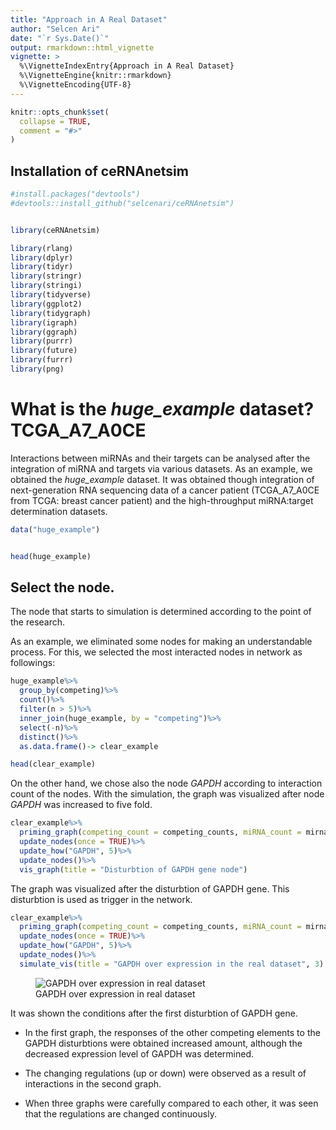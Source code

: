 ```yaml
---
title: "Approach in A Real Dataset"
author: "Selcen Ari"
date: "`r Sys.Date()`"
output: rmarkdown::html_vignette
vignette: >
  %\VignetteIndexEntry{Approach in A Real Dataset}
  %\VignetteEngine{knitr::rmarkdown}
  %\VignetteEncoding{UTF-8}
---
```



```r
knitr::opts_chunk$set(
  collapse = TRUE,
  comment = "#>"
)
```

## Installation of ceRNAnetsim

```r
#install.packages("devtools")
#devtools::install_github("selcenari/ceRNAnetsim")


library(ceRNAnetsim)
```

```r
library(rlang)
library(dplyr)
library(tidyr)
library(stringr)
library(stringi)
library(tidyverse)
library(ggplot2)
library(tidygraph)
library(igraph)
library(ggraph)
library(purrr)
library(future)
library(furrr)
library(png)
```

# What is the *huge_example* dataset? TCGA_A7_A0CE

Interactions between miRNAs and their targets can be analysed after the integration of miRNA and targets via various datasets. As an example, we obtained the *huge_example* dataset. It was obtained though integration of next-generation RNA sequencing data of a cancer patient (TCGA_A7_A0CE from TCGA: breast cancer patient) and the high-throughput miRNA:target determination datasets. 

```r
data("huge_example")


head(huge_example)

```

## Select the node.

The node that starts to simulation is determined according to the point of the research. 

As an example, we eliminated some nodes for making an understandable process. For this, we selected the most interacted nodes in network as followings:

```r
huge_example%>%
  group_by(competing)%>%
  count()%>%
  filter(n > 5)%>%
  inner_join(huge_example, by = "competing")%>%
  select(-n)%>%
  distinct()%>%
  as.data.frame()-> clear_example

head(clear_example)
```

On the other hand, we chose also the node *GAPDH* according to interaction count of the nodes. With the simulation, the graph was visualized after node *GAPDH* was increased to five fold.

```r

clear_example%>%
  priming_graph(competing_count = competing_counts, miRNA_count = mirnaexpression_normal, aff_factor = Energy)%>%
  update_nodes(once = TRUE)%>%
  update_how("GAPDH", 5)%>%
  update_nodes()%>%
  vis_graph(title = "Disturbtion of GAPDH gene node")

```

The graph was visualized after the disturbtion of GAPDH gene. This disturbtion is used as trigger in the network.

```r
clear_example%>%
  priming_graph(competing_count = competing_counts, miRNA_count = mirnaexpression_normal, aff_factor = Energy)%>%
  update_nodes(once = TRUE)%>%
  update_how("GAPDH", 5)%>%
  update_nodes()%>%
  simulate_vis(title = "GAPDH over expression in the real dataset", 3)

```

![GAPDH over expression in real dataset](realexample.gif)

It was shown the conditions after the first disturbtion of GAPDH gene. 

- In the first graph, the responses of the other competing elements to the GAPDH disturbtions were obtained  increased amount, although the decreased expression level of GAPDH was determined.

- The changing regulations (up or down) were observed as a result of interactions in the second graph.

- When three graphs were carefully compared to each other, it was seen that the regulations are changed continuously.



